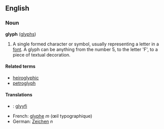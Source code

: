 ==English==
===Noun===
'''glyph''' ([[glyphs]])

# A single formed character or symbol, usually representing a letter in a [[font]]. A glyph can be anything from the number 5, to the letter 'F', to a piece of textual decoration.

====Related terms====
*[[heiroglyphic]]
*[[petroglyph]]

====Translations====
*{{fi}}: [[glyyfi]]
*French: [[glyphe]] ''m'' (œil typographique)
*German: [[Zeichen]] ''n''